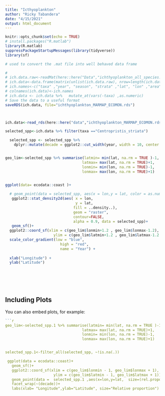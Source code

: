 ```yaml
---
title: "Icthyoplankton"
author: "Ricky Tabandera"
date: "4/15/2021"
output: html_document
---
```


```r
knitr::opts_chunk$set(echo = TRUE)
# install.packages("R.matlab")
library(R.matlab)
suppressPackageStartupMessages(library(tidyverse))
library(sf)
```



```r
# used to convert the .mat file into well behaved data frame

# 
# ich.data.raw<-readMat(here::here("Data","ichthyoplankton_all_species.mat"))
# ich.data<-data.frame(matrix(unlist(ich.data.raw), nrow=length(ich.data.raw$taxa), ncol = (length(ich.data.raw))))
# ich.names<-c("taxa" ,"year", "season", "strata" ,"lat", "lon" ,"area" ,"mean.abund","rel.proportion")
# colnames(ich.data)<-ich.names
# ich.data <- ich.data %>%   mutate_at(vars(-taxa) ,as.numeric)
# Save the data to a useful format
saveRDS(ich.data, file="ichthyoplankton_MARMAP_ECOMON.rds")



ich.data<-read_rds(here::here("data","ichthyoplankton_MARMAP_ECOMON.rds"))

selected_spp<-ich.data %>% filter(taxa =="Centropristis_striata")

  selected_spp <- selected_spp %>%
    dplyr::mutate(decade = ggplot2::cut_width(year, width = 10, center = 1980))


geo_lim<-selected_spp %>% summarise(latmin= min(lat, na.rm = TRUE )-1,
                                   latmax= max(lat, na.rm = TRUE)+1,
                                   lonmin= min(lon, na.rm = TRUE)-1,
                                   lonmax= max(lon, na.rm = TRUE)+1)


ggplot(data= ecodata::coast )+
  
  # geom_point(data = selected_spp, aes(x = lon,y = lat, color = as.numeric(year)))+ 
   ggplot2::stat_density2d(aes( x = lon, 
                                y = lat, 
                               fill = ..density..),
                               geom = "raster",
                               contour=FALSE,
                               alpha = 0.9, data = selected_spp)+
   geom_sf()+
  ggplot2::coord_sf(xlim = c(geo_lim$lonmin+1.2 , geo_lim$lonmax-1.2), 
                      ylim = c(geo_lim$latmin+1.2 , geo_lim$latmax-1.2 )) +
  scale_color_gradient(low = "blue", 
                         high = "red", 
                         name = "Year") +
 
  xlab("Longitude") +
  ylab("Latitude")

  
  




```

## Including Plots

You can also embed plots, for example:

```r


```r

geo_lim<-selected_spp.1 %>% summarise(latmin= min(lat, na.rm = TRUE )-1,
                                   latmax= max(lat, na.rm = TRUE)+1,
                                   lonmin= min(lon, na.rm = TRUE)-1,
                                   lonmax= max(lon, na.rm = TRUE)+1)


selected_spp.1<-filter_all(selected_spp, ~!is.na(.))

 ggplot(data = ecodata::coast)+
   geom_sf()+
   ggplot2::coord_sf(xlim = c(geo_lim$lonmin - 1, geo_lim$lonmax + 1), 
                      ylim = c(geo_lim$latmin - 1, geo_lim$latmax + 1)) +
   geom_point(data =  selected_spp.1 ,aes(x=lon,y=lat,  size=(rel.proportion)))+
   facet_wrap(~(decade))+
   labs(xlab= "Longitude",ylab="Latitude", size="Relative proportion")


   
   


```

